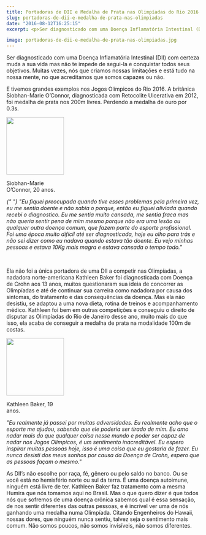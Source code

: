 ```yaml
---
title: Portadoras de DII e Medalha de Prata nas Olimpíadas do Rio 2016
slug: portadoras-de-dii-e-medalha-de-prata-nas-olimpiadas
date: "2016-08-12T16:25:15"
excerpt: <p>Ser diagnosticado com uma Doença Inflamatória Intestinal (DII) com certeza muda a sua vida mas não te impede de segui-la e conquistar todos seus objetivos. Muitas vezes, nós que criamos &hellip;</p>

image: portadoras-de-dii-e-medalha-de-prata-nas-olimpiadas.jpg
---
```


<p>
  Ser diagnosticado com uma Doença Inflamatória Intestinal (DII) com certeza
  muda a sua vida mas não te impede de segui-la e conquistar todos seus
  objetivos. Muitas vezes, nós que criamos nossas limitações e está tudo na
  nossa mente, no que acreditamos que somos capazes ou não.
</p>
<p>
  E tivemos grandes exemplos nos Jogos Olímpicos do Rio 2016. A britânica
  Siobhan-Marie O’Connor, diagnosticada com Retocolite Ulcerativa em 2012, foi
  medalha de prata nos 200m livres. Perdendo a medalha de ouro por 0.3s.
</p>
<p>
  <div id="attachment_642" style="width: 160px" class="wp-caption alignleft">
    <a href="http://www.diariodeumcrohnista.com.br/wp-content/uploads/2016/08/siobhan-marie-gb_320_320_90.jpg">
      <img
        aria-describedby="caption-attachment-642"
        class="wp-image-642 size-thumbnail"
        src="http://www.diariodeumcrohnista.com.br/wp-content/uploads/2016/08/siobhan-marie-gb_320_320_90-150x150.jpg"
        width="150"
        height="150"
        srcset="https://diariodeumcrohnista.com.br/wp-content/uploads/2016/08/siobhan-marie-gb_320_320_90-150x150.jpg 150w, https://diariodeumcrohnista.com.br/wp-content/uploads/2016/08/siobhan-marie-gb_320_320_90-300x300.jpg 300w, https://diariodeumcrohnista.com.br/wp-content/uploads/2016/08/siobhan-marie-gb_320_320_90-60x60.jpg 60w, https://diariodeumcrohnista.com.br/wp-content/uploads/2016/08/siobhan-marie-gb_320_320_90.jpg 320w"
        sizes="(max-width: 150px) 100vw, 150px"
      />
    </a>
    <p id="caption-attachment-642" class="wp-caption-text">
      Siobhan-Marie O’Connor, 20 anos.
    </p>
  </div>
</p>
<p>
  <em>
    {" "}
    "Eu fiquei preocupada quando tive esses problemas pela primeira vez, eu me
    sentia doente e não sabia o porque, então eu fiquei aliviada quando recebi o
    diagnostico. Eu me sentia muito cansada, me sentia fraca mas não queria
    sentir pena de mim mesmo porque não era uma lesão ou qualquer outra doença
    comum, que fazem parte do esporte profissional. Foi uma época muito difícil
    até ser diagnosticada, hoje eu olho para trás e não sei dizer como eu nadava
    quando estava tão doente. Eu vejo minhas pessoas e estava 10Kg mais magra e
    estava cansada o tempo todo." 
  </em>
</p>
<p>&nbsp;</p>
<p>
  Ela não foi a única portadora de uma DII a competir nas Olimpíadas, a nadadora
  norte-americana Kathleen Baker foi diagnosticada com Doença de Crohn aos 13
  anos, muitos questionaram sua ideia de concorrer as Olimpíadas e até de
  continuar sua carreira como nadadora por causa dos sintomas, do tratamento e
  das consequências da doença. Mas ela não desistiu, se adaptou a uma nova
  dieta, rotina de treinos e acompanhamento médico. Kathleen foi bem em outras
  competições e conseguiu o direito de disputar as Olimpíadas do Rio de Janeiro
  desse ano, muito mais do que isso, ela acaba de conseguir a medalha de prata
  na modalidade 100m de costas.
</p>
<p>
  <div id="attachment_643" style="width: 160px" class="wp-caption alignright">
    <a href="http://www.diariodeumcrohnista.com.br/wp-content/uploads/2016/08/kathleen-baker_570_570_90.jpg">
      <img
        aria-describedby="caption-attachment-643"
        class="wp-image-643 size-thumbnail"
        src="http://www.diariodeumcrohnista.com.br/wp-content/uploads/2016/08/kathleen-baker_570_570_90-150x150.jpg"
        width="150"
        height="150"
        srcset="https://diariodeumcrohnista.com.br/wp-content/uploads/2016/08/kathleen-baker_570_570_90-150x150.jpg 150w, https://diariodeumcrohnista.com.br/wp-content/uploads/2016/08/kathleen-baker_570_570_90-300x300.jpg 300w, https://diariodeumcrohnista.com.br/wp-content/uploads/2016/08/kathleen-baker_570_570_90-60x60.jpg 60w, https://diariodeumcrohnista.com.br/wp-content/uploads/2016/08/kathleen-baker_570_570_90.jpg 570w"
        sizes="(max-width: 150px) 100vw, 150px"
      />
    </a>
    <p id="caption-attachment-643" class="wp-caption-text">
      Kathleen Baker, 19 anos.
    </p>
  </div>
</p>
<p>
  <em>
    "Eu realmente já passei por muitas adversidades. Eu realmente acho que o
    esporte me ajudou, sabendo que ele poderia ser tirado de mim. Eu amo nadar
    mais do que qualquer coisa nesse mundo e poder ser capaz de nadar nos Jogos
    Olímpicos, é um sentimento inacreditável. Eu espero inspirar muitas pessoas
    hoje, isso é uma coisa que eu gostaria de fazer. Eu nunca desisti dos meus
    sonhos por causa da Doença de Crohn, espero que as pessoas façam o mesmo."
  </em>
</p>
<p>
  As DII’s não escolhe por raça, fé, gênero ou pelo saldo no banco. Ou se você
  está no hemisfério norte ou sul da terra. É uma doença autoimune, ninguém está
  livre de ter. Kathleen Baker faz tratamento com a mesma Humira que nós tomamos
  aqui no Brasil. Mas o que quero dizer é que todos nós que sofremos de uma
  doença crônica sabemos qual é essa sensação, de nos sentir diferentes das
  outras pessoas, e é incrível ver uma de nós ganhando uma medalha numa
  Olimpíada. Citando Engenheiros do Hawaii, nossas dores, que ninguém nunca
  sentiu, talvez seja o sentimento mais comum. Não somos poucos, não somos
  invisíveis, não somos diferentes.
</p>
